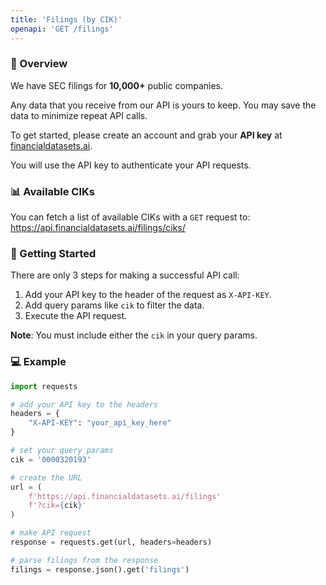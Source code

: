 ```yaml
---
title: 'Filings (by CIK)'
openapi: 'GET /filings'
---
```


### 👋  Overview
We have SEC filings for <b>10,000+</b> public companies.

Any data that you receive from our API is yours to keep. You may save the data to minimize repeat API calls.

To get started, please create an account and grab your <b>API key</b> at [financialdatasets.ai](https://financialdatasets.ai).

You will use the API key to authenticate your API requests.

### 📊 Available CIKs
You can fetch a list of available CIKs with a `GET` request to:
https://api.financialdatasets.ai/filings/ciks/

###  🚀  Getting Started
There are only 3 steps for making a successful API call:
1. Add your API key to the header of the request as `X-API-KEY`.
2. Add query params like `cik` to filter the data.
3. Execute the API request.

**Note**: You must include either the `cik` in your query params.

### 💻  Example

```python Filings
import requests

# add your API key to the headers
headers = {
    "X-API-KEY": "your_api_key_here"
}

# set your query params
cik = '0000320193'

# create the URL
url = (
    f'https://api.financialdatasets.ai/filings'
    f'?cik={cik}'
)

# make API request
response = requests.get(url, headers=headers)

# parse filings from the response
filings = response.json().get('filings')
```